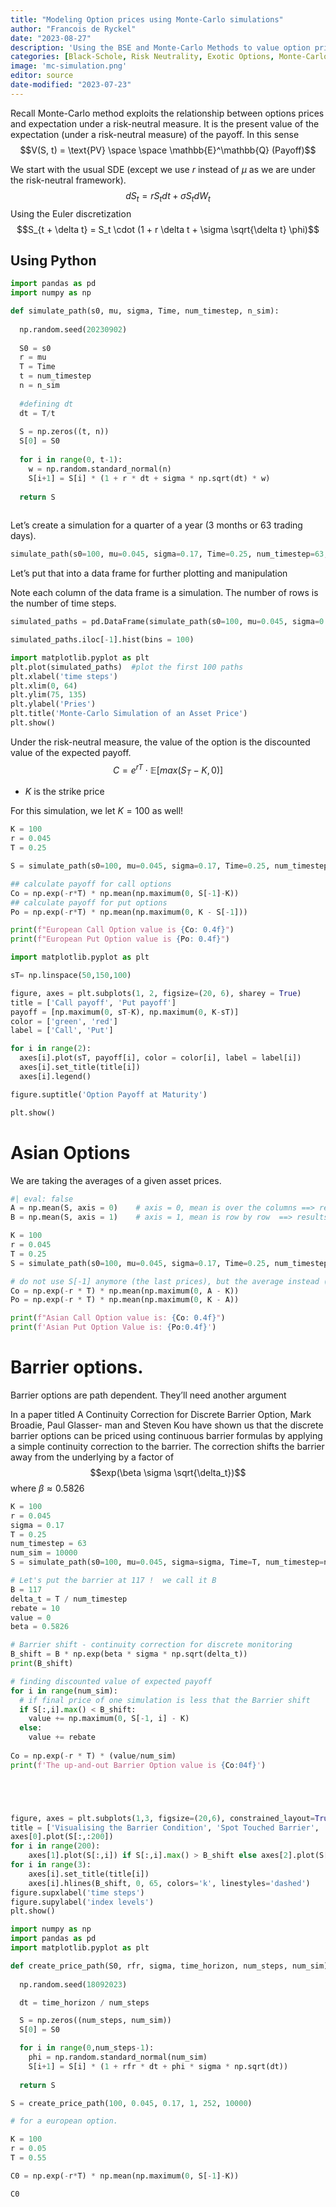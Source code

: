 ```yaml
---
title: "Modeling Option prices using Monte-Carlo simulations"
author: "Francois de Ryckel"
date: "2023-08-27"
description: 'Using the BSE and Monte-Carlo Methods to value option prices'
categories: [Black-Schole, Risk Neutrality, Exotic Options, Monte-Carlo]
image: 'mc-simulation.png'
editor: source
date-modified: "2023-07-23"
---
```


Recall Monte-Carlo method exploits the relationship between options prices and expectation under a risk-neutral measure. It is the present value of the expectation (under a risk-neutral measure) of the payoff.  In this sense $$V(S, t) = \text{PV} \space \space \mathbb{E}^\mathbb{Q} (Payoff)$$

We start with the usual SDE (except we use $r$ instead of $\mu$ as we are under the risk-neutral framework). 
$$dS_t = r S_t dt + \sigma S_t dW_t$$
Using the Euler discretization 
$$S_{t + \delta t} = S_t \cdot (1 + r \delta t + \sigma \sqrt{\delta t} \phi)$$


## Using Python 

```python
import pandas as pd
import numpy as np

def simulate_path(s0, mu, sigma, Time, num_timestep, n_sim): 
  
  np.random.seed(20230902)
  
  S0 = s0
  r = mu
  T = Time
  t = num_timestep 
  n = n_sim 
  
  #defining dt
  dt = T/t
  
  S = np.zeros((t, n))
  S[0] = S0
  
  for i in range(0, t-1): 
    w = np.random.standard_normal(n)
    S[i+1] = S[i] * (1 + r * dt + sigma * np.sqrt(dt) * w)
  
  return S
  
```

Let's create a simulation for a quarter of a year (3 months or 63 trading days). 

```python
simulate_path(s0=100, mu=0.045, sigma=0.17, Time=0.25, num_timestep=63, n_sim=100)
```

Let's put that into a data frame for further plotting and manipulation

Note each column of the data frame is a simulation.  The number of rows is the number of time steps. 

```python
simulated_paths = pd.DataFrame(simulate_path(s0=100, mu=0.045, sigma=0.17, Time=0.25, num_timestep=63, n_sim=100))
```

```python

simulated_paths.iloc[-1].hist(bins = 100)

```


```python
import matplotlib.pyplot as plt
plt.plot(simulated_paths)  #plot the first 100 paths
plt.xlabel('time steps')
plt.xlim(0, 64)
plt.ylim(75, 135)
plt.ylabel('Pries')
plt.title('Monte-Carlo Simulation of an Asset Price')
plt.show()
```

Under the risk-neutral measure, the value of the option is the discounted value of the expected payoff. 
$$C = e^{rT} \cdot \mathbb{E}[max(S_T - K, 0)]$$

* $K$ is the strike price

For this simulation, we let $K=100$ as well! 

```python
K = 100
r = 0.045
T = 0.25 

S = simulate_path(s0=100, mu=0.045, sigma=0.17, Time=0.25, num_timestep=63, n_sim=10000)

## calculate payoff for call options 
Co = np.exp(-r*T) * np.mean(np.maximum(0, S[-1]-K))
## calculate payoff for put options 
Po = np.exp(-r*T) * np.mean(np.maximum(0, K - S[-1]))

print(f"European Call Option value is {Co: 0.4f}")
print(f"European Put Option value is {Po: 0.4f}")
```



```python
import matplotlib.pyplot as plt

sT= np.linspace(50,150,100)

figure, axes = plt.subplots(1, 2, figsize=(20, 6), sharey = True)
title = ['Call payoff', 'Put payoff']
payoff = [np.maximum(0, sT-K), np.maximum(0, K-sT)] 
color = ['green', 'red'] 
label = ['Call', 'Put']

for i in range(2): 
  axes[i].plot(sT, payoff[i], color = color[i], label = label[i])
  axes[i].set_title(title[i])
  axes[i].legend()

figure.suptitle('Option Payoff at Maturity')

plt.show()
```

# Asian Options

We are taking the averages of a given asset prices. 

```python
#| eval: false
A = np.mean(S, axis = 0)    # axis = 0, mean is over the columns ==> results is 1000 means. We had a 1000 simulations of 63 steps. 
B = np.mean(S, axis = 1)    # axis = 1, mean is row by row  ==> results is 63 means

K = 100
r = 0.045
T = 0.25 
S = simulate_path(s0=100, mu=0.045, sigma=0.17, Time=0.25, num_timestep=63, n_sim=10000)

# do not use S[-1] anymore (the last prices), but the average instead (here it is A)
Co = np.exp(-r * T) * np.mean(np.maximum(0, A - K))
Po = np.exp(-r * T) * np.mean(np.maximum(0, K - A))

print(f"Asian Call Option value is: {Co: 0.4f}")
print(f'Asian Put Option Value is: {Po:0.4f}')
```

# Barrier options.  
Barrier options are path dependent.  They'll need another argument 

::: {.callout-note}
In a paper titled A Continuity Correction for Discrete Barrier Option, Mark Broadie, Paul Glasser- man and Steven Kou have shown us that the discrete barrier options can be priced using continuous barrier formulas by applying a simple continuity correction to the barrier. The correction shifts the barrier away from the underlying by a factor of
$$exp(\beta \sigma \sqrt{\delta_t})$$
where $\beta \approx 0.5826$
:::

```python
K = 100
r = 0.045
sigma = 0.17
T = 0.25 
num_timestep = 63
num_sim = 10000
S = simulate_path(s0=100, mu=0.045, sigma=sigma, Time=T, num_timestep=num_timestep, n_sim=num_sim)

# Let's put the barrier at 117 !  we call it B
B = 117
delta_t = T / num_timestep
rebate = 10
value = 0
beta = 0.5826

# Barrier shift - continuity correction for discrete monitoring
B_shift = B * np.exp(beta * sigma * np.sqrt(delta_t))
print(B_shift)

# finding discounted value of expected payoff
for i in range(num_sim): 
  # if final price of one simulation is less that the Barrier shift
  if S[:,i].max() < B_shift: 
    value += np.maximum(0, S[-1, i] - K)
  else: 
    value += rebate
    
Co = np.exp(-r * T) * (value/num_sim)
print(f'The up-and-out Barrier Option value is {Co:04f}')






```

```python
figure, axes = plt.subplots(1,3, figsize=(20,6), constrained_layout=True)
title = ['Visualising the Barrier Condition', 'Spot Touched Barrier', 'Spot Below Barrier']
axes[0].plot(S[:,:200])
for i in range(200):
    axes[1].plot(S[:,i]) if S[:,i].max() > B_shift else axes[2].plot(S[:,i])
for i in range(3):
    axes[i].set_title(title[i])
    axes[i].hlines(B_shift, 0, 65, colors='k', linestyles='dashed')
figure.supxlabel('time steps')
figure.supylabel('index levels')
plt.show()
```






```python
import numpy as np
import pandas as pd
import matplotlib.pyplot as plt

def create_price_path(S0, rfr, sigma, time_horizon, num_steps, num_sim): 
  
  np.random.seed(18092023)

  dt = time_horizon / num_steps

  S = np.zeros((num_steps, num_sim))
  S[0] = S0

  for i in range(0,num_steps-1): 
    phi = np.random.standard_normal(num_sim)
    S[i+1] = S[i] * (1 + rfr * dt + phi * sigma * np.sqrt(dt))
  
  return S

S = create_price_path(100, 0.045, 0.17, 1, 252, 10000)

# for a european option.  

K = 100
r = 0.05
T = 0.55

C0 = np.exp(-r*T) * np.mean(np.maximum(0, S[-1]-K))

C0
```

